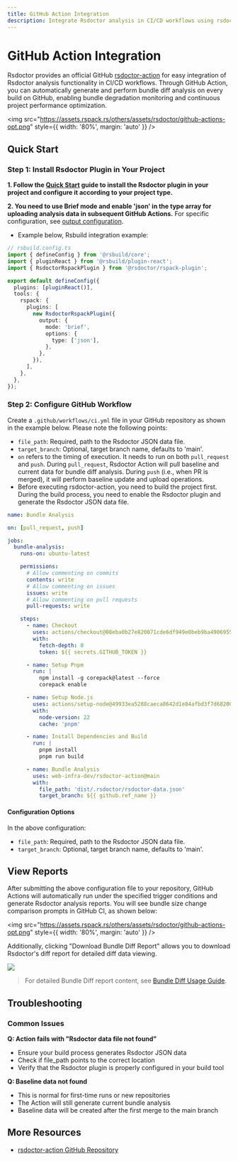 ```yaml
---
title: GitHub Action Integration
description: Integrate Rsdoctor analysis in CI/CD workflows using rsdoctor-action
---
```


# GitHub Action Integration

Rsdoctor provides an official GitHub [rsdoctor-action](https://github.com/web-infra-dev/rsdoctor-action) for easy integration of Rsdoctor analysis functionality in CI/CD workflows. Through GitHub Action, you can automatically generate and perform bundle diff analysis on every build on GitHub, enabling bundle degradation monitoring and continuous project performance optimization.

<img
  src="https://assets.rspack.rs/others/assets/rsdoctor/github-actions-opt.png"
  style={{ width: '80%', margin: 'auto' }}
/>

## Quick Start

### Step 1: Install Rsdoctor Plugin in Your Project

**1. Follow the [Quick Start](/guide/start/quick-start) guide to install the Rsdoctor plugin in your project and configure it according to your project type.**

**2. You need to use Brief mode and enable 'json' in the type array for uploading analysis data in subsequent GitHub Actions.** For specific configuration, see [output configuration](/config/options/output).

- Example below, Rsbuild integration example:

```typescript
// rsbuild.config.ts
import { defineConfig } from '@rsbuild/core';
import { pluginReact } from '@rsbuild/plugin-react';
import { RsdoctorRspackPlugin } from '@rsdoctor/rspack-plugin';

export default defineConfig({
  plugins: [pluginReact()],
  tools: {
    rspack: {
      plugins: [
        new RsdoctorRspackPlugin({
          output: {
            mode: 'brief',
            options: {
              type: ['json'],
            },
          },
        }),
      ],
    },
  },
});
```

### Step 2: Configure GitHub Workflow

Create a `.github/workflows/ci.yml` file in your GitHub repository as shown in the example below. Please note the following points:

- `file_path`: Required, path to the Rsdoctor JSON data file.
- `target_branch`: Optional, target branch name, defaults to 'main'.
- `on` refers to the timing of execution. It needs to run on both `pull_request` and `push`. During `pull_request`, Rsdoctor Action will pull baseline and current data for bundle diff analysis. During `push` (i.e., when PR is merged), it will perform baseline update and upload operations.
- Before executing rsdoctor-action, you need to build the project first. During the build process, you need to enable the Rsdoctor plugin and generate the Rsdoctor JSON data file.

```yaml
name: Bundle Analysis

on: [pull_request, push]

jobs:
  bundle-analysis:
    runs-on: ubuntu-latest

    permissions:
      # Allow commenting on commits
      contents: write
      # Allow commenting on issues
      issues: write
      # Allow commenting on pull requests
      pull-requests: write

    steps:
      - name: Checkout
        uses: actions/checkout@08eba0b27e820071cde6df949e0beb9ba4906955 # v4
        with:
          fetch-depth: 0
          token: ${{ secrets.GITHUB_TOKEN }}

      - name: Setup Pnpm
        run: |
          npm install -g corepack@latest --force
          corepack enable

      - name: Setup Node.js
        uses: actions/setup-node@49933ea5288caeca8642d1e84afbd3f7d6820020 # v4.4.0
        with:
          node-version: 22
          cache: 'pnpm'

      - name: Install Dependencies and Build
        run: |
          pnpm install
          pnpm run build

      - name: Bundle Analysis
        uses: web-infra-dev/rsdoctor-action@main
        with:
          file_path: 'dist/.rsdoctor/rsdoctor-data.json'
          target_branch: ${{ github.ref_name }}
```

#### Configuration Options

In the above configuration:

- `file_path`: Required, path to the Rsdoctor JSON data file.
- `target_branch`: Optional, target branch name, defaults to 'main'.

## View Reports

After submitting the above configuration file to your repository, GitHub Actions will automatically run under the specified trigger conditions and generate Rsdoctor analysis reports. You will see bundle size change comparison prompts in GitHub CI, as shown below:

<img
  src="https://assets.rspack.rs/others/assets/rsdoctor/github-actions-opt.png"
  style={{ width: '80%', margin: 'auto' }}
/>

Additionally, clicking "Download Bundle Diff Report" allows you to download Rsdoctor's diff report for detailed diff data viewing.

<img src="https://assets.rspack.rs/others/assets/rsdoctor/bundle-diff-all.png" />

> For detailed Bundle Diff report content, see [Bundle Diff Usage Guide](/guide/usage/bundle-diff).

## Troubleshooting

### Common Issues

**Q: Action fails with "Rsdoctor data file not found"**

- Ensure your build process generates Rsdoctor JSON data
- Check if file_path points to the correct location
- Verify that the Rsdoctor plugin is properly configured in your build tool

**Q: Baseline data not found**

- This is normal for first-time runs or new repositories
- The Action will still generate current bundle analysis
- Baseline data will be created after the first merge to the main branch

## More Resources

- [rsdoctor-action GitHub Repository](https://github.com/web-infra-dev/rsdoctor-action)
